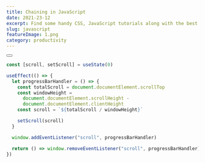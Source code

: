 ```yaml
---
title: Chaining in JavaScript
date: 2021-23-12
excerpt: Find some handy CSS, JavaScript tutorials along with the best resources to get started with front-end development! Get Started Now
slug: javascript
featureImage: 1.png
category: productivity
---
```


<FEDCourse />
<Button children="CLICK ME" href="/blog"></Button>

```javascript
const [scroll, setScroll] = useState(0)

useEffect(() => {
  let progressBarHandler = () => {
    const totalScroll = document.documentElement.scrollTop
    const windowHeight =
      document.documentElement.scrollHeight -
      document.documentElement.clientHeight
    const scroll = `${totalScroll / windowHeight}`

    setScroll(scroll)
  }

  window.addEventListener("scroll", progressBarHandler)

  return () => window.removeEventListener("scroll", progressBarHandler)
})
```
